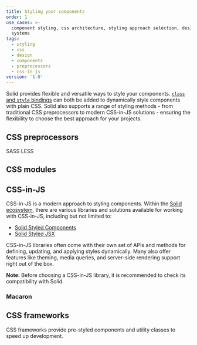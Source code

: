 ```yaml
---
title: Styling your components
order: 1
use_cases: >-
  component styling, css architecture, styling approach selection, design
  systems
tags:
  - styling
  - css
  - design
  - components
  - preprocessors
  - css-in-js
version: '1.0'
---
```


Solid provides flexible and versatile ways to style your components.
[`class` and `style` bindings](/concepts/components/class-style) can both be added to dynamically style components with plain CSS.
Solid also supports a range of styling methods - from traditional CSS preprocessors to modern CSS-in-JS solutions - ensuring the flexibility to choose the best approach for your projects.

## CSS preprocessors

<div class="flex flex-col md:grid md:grid-cols-2 md:grid-rows-1  gap-3">

<ImageLinks title="SASS" href="/guides/styling-components/sass" logo="sass" />
<ImageLinks title="LESS" href="/guides/styling-components/less" logo="less" />

</div>

SASS
LESS

## CSS modules

<ImageLinks
	title="CSS Modules"
	href="/guides/styling-components/css-modules"
	logo="cssmodules"
/>

## CSS-in-JS

CSS-in-JS is a modern approach to styling components.
Within the [Solid ecosystem](https://www.solidjs.com/ecosystem), there are various libraries and solutions available for working with CSS-in-JS, including but not limited to:

- [Solid Styled Components](https://github.com/solidjs/solid-styled-components)
- [Solid Styled JSX](https://github.com/solidjs/solid-styled-jsx)

CSS-in-JS libraries often come with their own set of APIs and methods for defining, updating, and applying styles dynamically.
Many also offer features like theming, media queries, and server-side rendering support right out of the box.

**Note:** Before choosing a CSS-in-JS library, it is recommended to check its compatibility with Solid.

### Macaron

<ImageLinks
	title="Macaron"
	href="/guides/styling-components/macaron"
	logo="macaron"
/>
## CSS frameworks

CSS frameworks provide pre-styled components and utility classes to speed up development.

<div class="flex flex-col md:grid md:grid-cols-2 md:grid-rows-1  gap-3">

<ImageLinks
	title="Tailwind CSS"
	href="/guides/styling-components/tailwind"
	logo="tailwind"
/>
<ImageLinks title="UnoCSS" href="/guides/styling-components/uno" logo="uno" />

</div>
